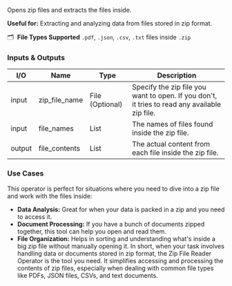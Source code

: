 Opens zip files and extracts the files inside.

**Useful for:** Extracting and analyzing data from files stored in zip format.

🗂️  **File Types Supported** `.pdf`, `.json`, `.csv`, `.txt` files inside `.zip`

### Inputs & Outputs

| I/O    | Name          | Type            | Description                                                                                   |
| ------ | ------------- | --------------- | --------------------------------------------------------------------------------------------- |
| input  | zip_file_name | File (Optional) | Specify the zip file you want to open. If you don't, it tries to read any available zip file. |
| input  | file_names    | List            | The names of files found inside the zip file.                                                 |
| output | file_contents | List            | The actual content from each file inside the zip file.                                        |

### Use Cases

This operator is perfect for situations where you need to dive into a zip file and work with the files inside:

- **Data Analysis:** Great for when your data is packed in a zip and you need to access it.
- **Document Processing:** If you have a bunch of documents zipped together, this tool can help you open and read them.
- **File Organization:** Helps in sorting and understanding what's inside a big zip file without manually opening it.
  In short, when your task involves handling data or documents stored in zip format, the Zip File Reader Operator is the tool you need. It simplifies accessing and processing the contents of zip files, especially when dealing with common file types like PDFs, JSON files, CSVs, and text documents.
